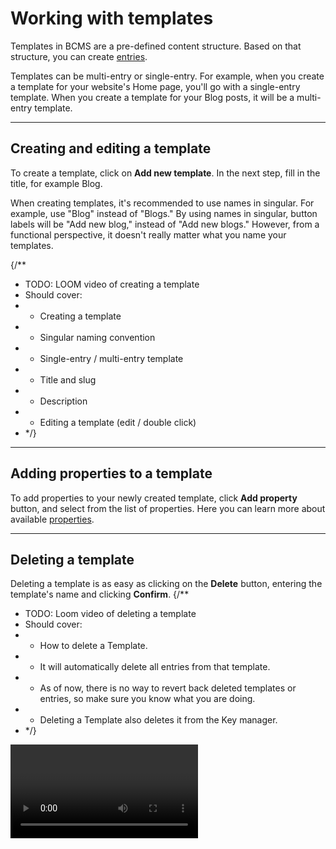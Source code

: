 # Working with templates

Templates in BCMS are a pre-defined content structure. Based on that structure, you can create [entries](/inside-bcms/entries).

Templates can be multi-entry or single-entry.
For example, when you create a template for your website's Home page, you'll go with a single-entry template.
When you create a template for your Blog posts, it will be a multi-entry template.

---

## Creating and editing a template

To create a template, click on **Add new template**. In the next step, fill in the title, for example Blog.

<Note>
  When creating templates, it's recommended to use names in singular. For example,
  use "Blog" instead of "Blogs." By using names in singular, button labels will be "Add new blog,"
  instead of "Add new blogs." However, from a functional perspective, it
  doesn't really matter what you name your templates.
</Note>

{/**
 * TODO: LOOM video of creating a template
 * Should cover:
 * - Creating a template
 * - Singular naming convention
 * - Single-entry / multi-entry template
 * - Title and slug
 * - Description
 * - Editing a template (edit / double click)
 * */}

---

## Adding properties to a template

To add properties to your newly created template, click **Add property** button, and select from the list of properties. Here you can learn more about available [properties](/inside-bcms/properties).

---

## Deleting a template

Deleting a template is as easy as clicking on the **Delete** button, entering the template's name and clicking **Confirm**.
{/**
 * TODO: Loom video of deleting a template
 * Should cover:
 * - How to delete a Template.
 * - It will automatically delete all entries from that template.
 * - As of now, there is no way to revert back deleted templates or entries, so make sure you know what you are doing.
 * - Deleting a Template also deletes it from the Key manager.
 * */}

<Video youtubeId="GczDpfLCjmQ" title="How to delete a BCMS Template" />

